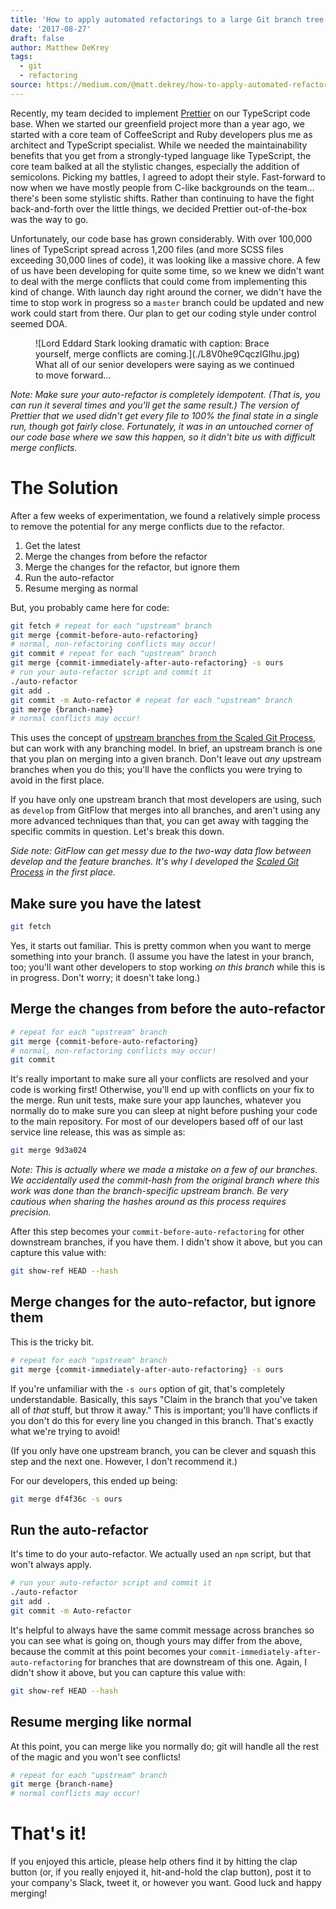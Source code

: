 ```yaml
---
title: 'How to apply automated refactorings to a large Git branch tree'
date: '2017-08-27'
draft: false
author: Matthew DeKrey
tags:
  - git
  - refactoring
source: https://medium.com/@matt.dekrey/how-to-apply-automated-refactorings-to-a-large-git-branch-tree-fccb65452904
---
```



Recently, my team decided to implement [Prettier](https://github.com/prettier/prettier) on our TypeScript code base. When we started our greenfield project more than a year ago, we started with a core team of CoffeeScript and Ruby developers plus me as architect and TypeScript specialist. While we needed the maintainability benefits that you get from a strongly-typed language like TypeScript, the core team balked at all the stylistic changes, especially the addition of semicolons. Picking my battles, I agreed to adopt their style. Fast-forward to now when we have mostly people from C-like backgrounds on the team... there's been some stylistic shifts. Rather than continuing to have the fight back-and-forth over the little things, we decided Prettier out-of-the-box was the way to go.

Unfortunately, our code base has grown considerably. With over 100,000 lines of TypeScript spread across 1,200 files (and more SCSS files exceeding 30,000 lines of code), it was looking like a massive chore. A few of us have been developing for quite some time, so we knew we didn't want to deal with the merge conflicts that could come from implementing this kind of change. With launch day right around the corner, we didn't have the time to stop work in progress so a `master` branch could be updated and new work could start from there. Our plan to get our coding style under control seemed DOA.

<figure>
	![Lord Eddard Stark looking dramatic with caption: Brace yourself, merge
	conflicts are coming.](./L8V0he9CqczlGIhu.jpg)
	<FigCaption>
		What all of our senior developers were saying as we continued to move
		forward...
	</FigCaption>
</figure>

_Note: Make sure your auto-refactor is completely idempotent. (That is, you can run it several times and you'll get the same result.) The version of Prettier that we used didn't get every file to 100% the final state in a single run, though got fairly close. Fortunately, it was in an untouched corner of our code base where we saw this happen, so it didn't bite us with difficult merge conflicts._

# The Solution

After a few weeks of experimentation, we found a relatively simple process to remove the potential for any merge conflicts due to the refactor.

1.  Get the latest
2.  Merge the changes from before the refactor
3.  Merge the changes for the refactor, but ignore them
4.  Run the auto-refactor
5.  Resume merging as normal

But, you probably came here for code:

```sh
git fetch # repeat for each "upstream" branch
git merge {commit-before-auto-refactoring}
# normal, non-refactoring conflicts may occur!
git commit # repeat for each "upstream" branch
git merge {commit-immediately-after-auto-refactoring} -s ours
# run your auto-refactor script and commit it
./auto-refactor
git add .
git commit -m Auto-refactor # repeat for each "upstream" branch
git merge {branch-name}
# normal conflicts may occur!
```

This uses the concept of [upstream branches from the Scaled Git Process](/articles/scaled-git-flow/), but can work with any branching model. In brief, an upstream branch is one that you plan on merging into a given branch. Don't leave out _any_ upstream branches when you do this; you'll have the conflicts you were trying to avoid in the first place.

If you have only one upstream branch that most developers are using, such as `develop` from GitFlow that merges into all branches, and aren't using any more advanced techniques than that, you can get away with tagging the specific commits in question. Let's break this down.

_Side note: GitFlow can get messy due to the two-way data flow between develop and the feature branches. It's why I developed the_ [_Scaled Git Process_](/articles/scaled-git-flow/) _in the first place._

## Make sure you have the latest

```sh
git fetch
```

Yes, it starts out familiar. This is pretty common when you want to merge something into your branch. (I assume you have the latest in your branch, too; you'll want other developers to stop working _on this branch_ while this is in progress. Don't worry; it doesn't take long.)

## Merge the changes from before the auto-refactor

```sh
# repeat for each "upstream" branch
git merge {commit-before-auto-refactoring}
# normal, non-refactoring conflicts may occur!
git commit
```

It's really important to make sure all your conflicts are resolved and your code is working first! Otherwise, you'll end up with conflicts on your fix to the merge. Run unit tests, make sure your app launches, whatever you normally do to make sure you can sleep at night before pushing your code to the main repository. For most of our developers based off of our last service line release, this was as simple as:

```sh
git merge 9d3a024
```

_Note: This is actually where we made a mistake on a few of our branches. We accidentally used the commit-hash from the original branch where this work was done than the branch-specific upstream branch. Be very cautious when sharing the hashes around as this process requires precision._

After this step becomes your `commit-before-auto-refactoring` for other downstream branches, if you have them. I didn't show it above, but you can capture this value with:

```sh
git show-ref HEAD --hash
```

## Merge changes for the auto-refactor, but ignore them

This is the tricky bit.

```sh
# repeat for each "upstream" branch
git merge {commit-immediately-after-auto-refactoring} -s ours
```

If you're unfamiliar with the `-s ours` option of git, that's completely understandable. Basically, this says "Claim in the branch that you've taken all of _that_ stuff, but throw it away." This is important; you'll have conflicts if you don't do this for every line you changed in this branch. That's exactly what we're trying to avoid!

(If you only have one upstream branch, you can be clever and squash this step and the next one. However, I don't recommend it.)

For our developers, this ended up being:

```sh
git merge df4f36c -s ours
```

## Run the auto-refactor

It's time to do your auto-refactor. We actually used an `npm` script, but that won't always apply.

```sh
# run your auto-refactor script and commit it
./auto-refactor
git add .
git commit -m Auto-refactor
```

It's helpful to always have the same commit message across branches so you can see what is going on, though yours may differ from the above, because the commit at this point becomes your `commit-immediately-after-auto-refactoring` for branches that are downstream of this one. Again, I didn't show it above, but you can capture this value with:

```sh
git show-ref HEAD --hash
```

## Resume merging like normal

At this point, you can merge like you normally do; git will handle all the rest of the magic and you won't see conflicts!

```sh
# repeat for each "upstream" branch
git merge {branch-name}
# normal conflicts may occur!
```

# That's it!

If you enjoyed this article, please help others find it by hitting the clap button (or, if you really enjoyed it, hit-and-hold the clap button), post it to your company's Slack, tweet it, or however you want. Good luck and happy merging!
